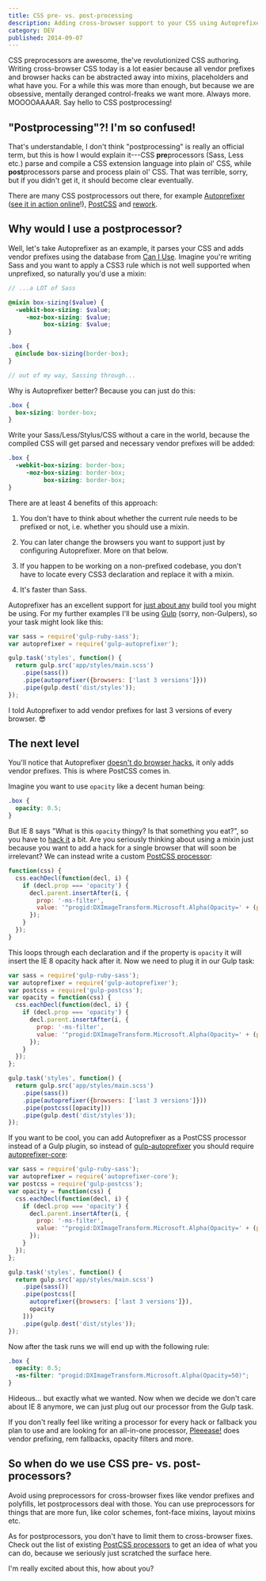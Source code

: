 ```yaml
---
title: CSS pre- vs. post-processing
description: Adding cross-browser support to your CSS using Autoprefixer rather than Sass mixins.
category: DEV
published: 2014-09-07
---
```


CSS preprocessors are awesome, the've revolutionized CSS authoring. Writing
cross-browser CSS today is a lot easier because all vendor prefixes and browser
hacks can be abstracted away into mixins, placeholders and what have you. For a
while this was more than enough, but because we are obsessive, mentally deranged
control-freaks we want more. Always more. MOOOOAAAAR. Say hello to CSS
postprocessing!

## "Postprocessing"?! I'm so confused!

That's understandable, I don't think "postprocessing" is really an official
term, but this is how I would explain it---CSS **pre**processors (Sass, Less
etc.) parse and compile a CSS extension language into plain ol' CSS, while
**post**processors parse and process plain ol' CSS. That was terrible, sorry,
but if you didn't get it, it should become clear eventually.

There are many CSS postprocessors out there, for example
[Autoprefixer][autoprefixer] ([see it in action online][autoprefixer-online]!), [PostCSS][postcss] and [rework][rework].

## Why would I use a postprocessor?

Well, let's take Autoprefixer as an example, it parses your CSS and adds vendor
prefixes using the database from [Can I Use][caniuse]. Imagine you're writing
Sass and you want to apply a CSS3 rule which is not well supported when
unprefixed, so naturally you'd use a mixin:

```scss
// ...a LOT of Sass

@mixin box-sizing($value) {
  -webkit-box-sizing: $value;
     -moz-box-sizing: $value;
          box-sizing: $value;
}

.box {
  @include box-sizing(border-box);
}

// out of my way, Sassing through...
```

Why is Autoprefixer better? Because you can just do this:

```scss
.box {
  box-sizing: border-box;
}
```

Write your Sass/Less/Stylus/CSS without a care in the world, because the
compiled CSS will get parsed and necessary vendor prefixes will be added:

```scss
.box {
  -webkit-box-sizing: border-box;
     -moz-box-sizing: border-box;
          box-sizing: border-box;
}
```

There are at least 4 benefits of this approach:

  1. You don't have to think about whether the current rule needs to be prefixed
     or not, i.e. whether you should use a mixin.

  2. You can later change the browsers you want to support just by configuring
     Autoprefixer. More on that below.

  3. If you happen to be working on a non-prefixed codebase, you don't have to
     locate every CSS3 declaration and replace it with a mixin.

  4. It's faster than Sass.

Autoprefixer has an excellent support for [just about any][autoprefixer-usage]
build tool you might be using. For my further examples I'll be using
[Gulp][gulp] (sorry, non-Gulpers), so your task might look like this:

```js
var sass = require('gulp-ruby-sass');
var autoprefixer = require('gulp-autoprefixer');

gulp.task('styles', function() {
  return gulp.src('app/styles/main.scss')
    .pipe(sass())
    .pipe(autoprefixer({browsers: ['last 3 versions']}))
    .pipe(gulp.dest('dist/styles'));
});
```

I told Autoprefixer to add vendor prefixes for last 3 versions of every browser.
:sunglasses:

## The next level

You'll notice that Autoprefixer [doesn't do browser hacks][autoprefixer-hacks],
it only adds vendor prefixes. This is where PostCSS comes in.

Imagine you want to use `opacity` like a decent human being:

```scss
.box {
  opacity: 0.5;
}
```

But IE 8 says "What is this `opacity` thingy? Is that something you eat?", so
you have to [hack it][opacity] a bit. Are you seriously thinking about using a
mixin just because you want to add a hack for a single browser that will soon be
irrelevant? We can instead write a custom [PostCSS
processor][postcss-processor]:

```js
function(css) {
  css.eachDecl(function(decl, i) {
    if (decl.prop === 'opacity') {
      decl.parent.insertAfter(i, {
        prop: '-ms-filter',
        value: '"progid:DXImageTransform.Microsoft.Alpha(Opacity=' + (parseFloat(decl.value) * 100) + ')"'
      });
    }
  });
}
```

This loops through each declaration and if the property is `opacity` it will
insert the IE 8 opacity hack after it. Now we need to plug it in our Gulp task:

```js
var sass = require('gulp-ruby-sass');
var autoprefixer = require('gulp-autoprefixer');
var postcss = require('gulp-postcss');
var opacity = function(css) {
  css.eachDecl(function(decl, i) {
    if (decl.prop === 'opacity') {
      decl.parent.insertAfter(i, {
        prop: '-ms-filter',
        value: '"progid:DXImageTransform.Microsoft.Alpha(Opacity=' + (parseFloat(decl.value) * 100) + ')"'
      });
    }
  });
};

gulp.task('styles', function() {
  return gulp.src('app/styles/main.scss')
    .pipe(sass())
    .pipe(autoprefixer({browsers: ['last 3 versions']}))
    .pipe(postcss([opacity]))
    .pipe(gulp.dest('dist/styles'));
});
```

If you want to be cool, you can add Autoprefixer as a PostCSS processor instead
of a Gulp plugin, so instead of [gulp-autoprefixer][gulp-autoprefixer] you
should require [autoprefixer-core][autoprefixer-core]:

```js
var sass = require('gulp-ruby-sass');
var autoprefixer = require('autoprefixer-core');
var postcss = require('gulp-postcss');
var opacity = function(css) {
  css.eachDecl(function(decl, i) {
    if (decl.prop === 'opacity') {
      decl.parent.insertAfter(i, {
        prop: '-ms-filter',
        value: '"progid:DXImageTransform.Microsoft.Alpha(Opacity=' + (parseFloat(decl.value) * 100) + ')"'
      });
    }
  });
};

gulp.task('styles', function() {
  return gulp.src('app/styles/main.scss')
    .pipe(sass())
    .pipe(postcss([
      autoprefixer({browsers: ['last 3 versions']}),
      opacity
    ]))
    .pipe(gulp.dest('dist/styles'));
});
```

Now after the task runs we will end up with the following rule:

```scss
.box {
  opacity: 0.5;
  -ms-filter: "progid:DXImageTransform.Microsoft.Alpha(Opacity=50)";
}
```

Hideous… but exactly what we wanted. Now when we decide we don't care about IE 8
anymore, we can just plug out our processor from the Gulp task.

If you don't really feel like writing a processor for every hack or fallback you
plan to use and are looking for an all-in-one processor, [Pleeease!][pleeease]
does vendor prefixing, rem fallbacks, opacity filters and more.

## So when do we use CSS pre- vs. post-processors?

Avoid using preprocessors for cross-browser fixes like vendor prefixes and
polyfills, let postprocessors deal with those. You can use preprocessors for
things that are more fun, like color schemes, font-face mixins, layout mixins
etc.

As for postprocessors, you don't have to limit them to cross-browser fixes.
Check out the list of existing [PostCSS processors][postcss-processors] to get
an idea of what you can do, because we seriously just scratched the surface
here.

I'm really excited about this, how about you?

[autoprefixer]:       //github.com/postcss/autoprefixer
[autoprefixer-online]:  //goonlinetools.com/autoprefixer/
[autoprefixer-usage]: //github.com/postcss/autoprefixer#usage
[autoprefixer-hacks]: //github.com/postcss/autoprefixer#does-it-add-polyfills-for-old-browsers
[gulp-autoprefixer]:  //github.com/Metrime/gulp-autoprefixer
[autoprefixer-core]:  //github.com/postcss/autoprefixer-core
[postcss]:            //github.com/postcss/postcss
[postcss-processor]:  //github.com/postcss/postcss#write-own-processor
[postcss-processors]: //github.com/postcss/postcss#tools
[rework]:             //github.com/reworkcss/rework
[caniuse]:            http://caniuse.com/
[opacity]:            http://css-tricks.com/snippets/css/cross-browser-opacity/
[gulp]:               http://gulpjs.com/
[ellipsis]:           http://css-tricks.com/snippets/css/truncate-string-with-ellipsis/
[gradient]:           http://stackoverflow.com/a/4920565/1247274
[pleeease]:           http://pleeease.io/
